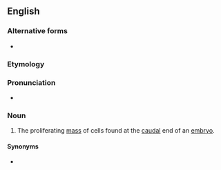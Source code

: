 ==English==

===Alternative forms===
* {{l|en|tail-bud}}

===Etymology===
{{compound|en|tail|bud}}

===Pronunciation===
* {{IPA|en|/ˈteɪlbʌd/}}

===Noun===
{{en-noun}}

# {{lb|en|embryology}} The proliferating [[mass]] of cells found at the [[caudal]] end of an [[embryo]].

====Synonyms====
* {{l|en|caudal eminence}}